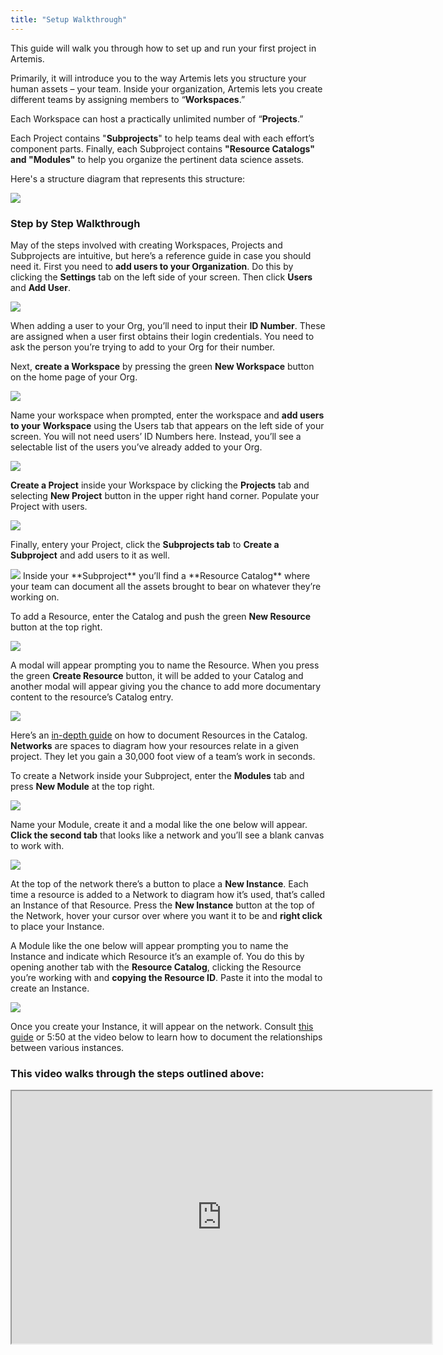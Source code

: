 ```yaml
---
title: "Setup Walkthrough"
---
```

This guide will walk you through how to set up and run your first project in Artemis. 

Primarily, it will introduce you to the way Artemis lets you structure your human assets – your team. Inside your organization, Artemis lets you create different teams by assigning members to “**Workspaces**.” 

Each Workspace can host a practically unlimited number of “**Projects**.” 

Each Project contains "**Subprojects**" to help teams deal with each effort’s component parts. Finally, each Subproject contains **"Resource Catalogs" and "Modules"** to help you organize the pertinent data science assets.


Here's a structure diagram that represents this structure:

<Frame caption="Here's how Artemis can help your team(s) get organized">
  <img src="https://d27n7fycrsusaz.cloudfront.net/artemisstructurenetworkimg.JPG" />
</Frame>

### Step by Step Walkthrough 
May of the steps involved with creating Workspaces, Projects and Subprojects are intuitive, but here’s a reference guide in case you should need it. 
<AccordionGroup>
  <Accordion title="Create a Workspace, Project and Module">
First you need to **add users to your Organization**. Do this by clicking the **Settings** tab on the left side of your screen. Then click **Users** and **Add User**.
    
<Frame caption="Adding users to your Org">
  <img src="https://d27n7fycrsusaz.cloudfront.net/add+user+1+2.JPG" />
</Frame>
    
When adding a user to your Org, you’ll need to input their **ID Number**. These are assigned when a user first obtains their login credentials. You need to ask the person you’re trying to add to your Org for their number.
    
    
Next, **create a Workspace** by pressing the green **New Workspace** button on the home page of your Org. 

<Frame caption="Creating a Workspace">
  <img src="https://d27n7fycrsusaz.cloudfront.net/new+owrkspace+1.JPG" />
</Frame>
    
Name your workspace when prompted, enter the workspace and **add users to your Workspace** using the Users tab that appears on the left side of your screen. You will not need users’ ID Numbers here. Instead, you’ll see a selectable list of the users you’ve already added to your Org.
    
<Frame caption="Adding users to your Workspace">
  <img src="https://d27n7fycrsusaz.cloudfront.net/usr+to+workspacd+1+2.JPG" />
</Frame>
    
**Create a Project** inside your Workspace by clicking the **Projects** tab and selecting **New Project** button in the upper right hand corner. Populate your Project with users.
    
<Frame caption="Creating a Project">
  <img src="https://d27n7fycrsusaz.cloudfront.net/nwe+project+1+2.JPG" />
</Frame>
    
Finally, entery your Project, click the **Subprojects tab** to **Create a Subproject** and add users to it as well.

<Frame caption="Creating a Subproject">
  <img src="https://d27n7fycrsusaz.cloudfront.net/making+subprojetgs.JPG" />
</Frame>
    
</Accordion>
<Accordion title="Create Resources">
Inside your **Subproject** you’ll find a **Resource Catalog** where your team can document all the assets brought to bear on whatever they’re working on. 
  
To add a Resource, enter the Catalog and push the green **New Resource** button at the top right. 
  
<Frame caption="Creating a new Resource">
  <img src="https://d27n7fycrsusaz.cloudfront.net/new+resource+1+2.JPG" />
</Frame>
  
A modal will appear prompting you to name the Resource. When you press the green **Create Resource** button, it will be added to your Catalog and another modal will appear giving you the chance to add more documentary content to the resource’s Catalog entry. 
  
<Frame caption="This is the modal you'll use to name your new Resource">
  <img src="https://d27n7fycrsusaz.cloudfront.net/new+recourc+emodules.JPG" />
</Frame>
  
Here’s an [in-depth guide](https://docs.artemisplatform.com/detailed-breakdowns/resourcecatalog) on how to document Resources in the Catalog. 
</Accordion>
<Accordion title="Place Instances on Network">
**Networks** are spaces to diagram how your resources relate in a given project. They let you gain a 30,000 foot view of a team’s work in seconds. 
  
To create a Network inside your Subproject, enter the **Modules** tab and press **New Module** at the top right. 

<Frame caption="Creating a new Module">
  <img src="https://d27n7fycrsusaz.cloudfront.net/new+mod.JPG" />
</Frame>

Name your Module, create it and a modal like the one below will appear. **Click the second tab** that looks like a network and you’ll see a blank canvas to work with.

<Frame caption="A blank Network inside a Module">
  <img src="https://d27n7fycrsusaz.cloudfront.net/blank+netowkr.JPG" />
</Frame>
  
At the top of the network there’s a button to place a **New Instance**. Each time a resource is added to a Network to diagram how it’s used, that’s called an Instance of that Resource. Press the **New Instance** button at the top of the Network, hover your cursor over where you want it to be and **right click** to place your Instance. 
  
A Module like the one below will appear prompting you to name the Instance and indicate which Resource it’s an example of. You do this by opening another tab with the **Resource Catalog**, clicking the Resource you’re working with and **copying the Resource ID**. Paste it into the modal to create an Instance.
  
<Frame caption="Creating an Instance">
  <img src="https://d27n7fycrsusaz.cloudfront.net/create+instance.JPG" />
</Frame>
  
Once you create your Instance, it will appear on the network. Consult [this guide](https://docs.artemisplatform.com/detailed-breakdowns/Instnetwork) or 5:50 at the video below to learn how to document the relationships between various instances. 
</Accordion>
</AccordionGroup>
### This video walks through the steps outlined above:
<iframe width="672" height="404" src="https://www.youtube.com/embed/fz6scKaI02M"> </iframe>
